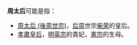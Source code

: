'''周太后'''可能是指：

* [[周太后_(後周世宗)|周太后 (後周世宗)]]，[[后周|后周]]世宗[[柴荣|柴荣]]的皇后。 
* [[孝肅皇后|孝肅皇后]]，[[明英宗|明英宗]]的貴妃，[[明憲宗|憲宗]]的生母。

{{disambig|Cat=三字封號消歧義}}